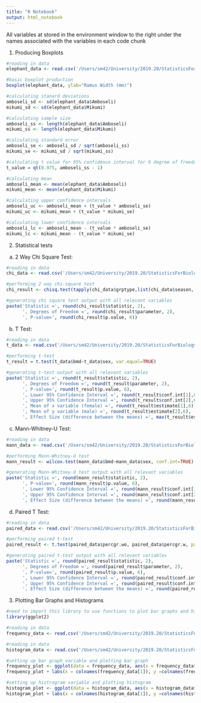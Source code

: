 ```yaml
---
title: "R Notebook"
output: html_notebook
---
```


All variables at stored in the environment window to the right under the names associated with the variables in each code chunk

1) Producing Boxplots

```r
#reading in data
elephant_data <- read.csv('/Users/sm42/University/2019.20/StatisticsForBiology/01.06.20/ElephantData.csv')
```

```r
#basic boxplot production
boxplot(elephant_data, ylab="Ramus Width (mm)")
```

```r
#calculating stanard deviations
amboseli_sd <- sd(elephant_data$Amboseli)
mikumi_sd <- sd(elephant_data$Mikumi)
```

```r
#calculating sample size
amboseli_ss <- length(elephant_data$Amboseli)
mikumi_ss <- length(elephant_data$Mikumi)
```

```r
#calculating standard error
amboseli_se <- amboseli_sd / sqrt(amboseli_ss)
mikumi_se <- mikumi_sd / sqrt(mikumi_ss)
```

```r
#calculating t value for 95% confidence interval for 9 degree of freedom
t_value = qt(0.975, amboseli_ss - 1)
```

```r
#calculating mean
amboseli_mean <- mean(elephant_data$Amboseli)
mikumi_mean <- mean(elephant_data$Mikumi)
```

```r
#calculating upper confidence intervals
amboseli_uc <- amboseli_mean + (t_value * amboseli_se)
mikumi_uc <- mikumi_mean + (t_value * mikumi_se)
```

```r
#calculating lower confidence intervals
amboseli_lc <- amboseli_mean - (t_value * amboseli_se)
mikumi_lc <- mikumi_mean - (t_value * mikumi_se)
```

2) Statistical tests

a) 2 Way Chi Square Test:

```r
#reading in data
chi_data <- read.csv('/Users/sm42/University/2019.20/StatisticsForBiology/15.06.20/TwoWayChiSquaredData.csv')
```

```r
#performing 2 way chi-square test
chi_result <- chisq.test(tapply(chi_data$grptype,list(chi_data$season, chi_data$grptype),length))
```

```r
#generating chi square test output with all relevant variables
paste('Statistic =', round(chi_result$statistic, 2),
      ', Degrees of Freedom =', round(chi_result$parameter, 2),
      ', P-value=', round(chi_result$p.value, 6))
```

b) T Test:

```r
#reading in data
t_data <- read.csv('/Users/sm42/University/2019.20/StatisticsForBiology/15.06.20/TTestData.csv')
```

```r
#performing t-test
t_result = t.test(t_data$bmd~t_data$sex, var.equal=TRUE)
```

```r
#generating t-test output with all relevant variables
paste('Statistic =', round(t_result$statistic, 2),
      ', Degrees of Freedom =', round(t_result$parameter, 2),
      ', P-value=', round(t_result$p.value, 6),
      ', Lower 95% Confidence Interval =', round(t_result$conf.int[1],6), 
      ', Upper 95% Confidence Interval =', round(t_result$conf.int[2],6),
      ', Mean of x variable (female) =', round(t_result$estimate[1],6), 
      ', Mean of y variable (male) =', round(t_result$estimate[2],6),
      ', Effect Size (difference between the means) =', max(t_result$estimate) - min(t_result$estimate))
```

c) Mann-Whitney-U Test:

```r
#reading in data
mann_data <- read.csv('/Users/sm42/University/2019.20/StatisticsForBiology/15.06.20/MannWhitUData.csv')
```

```r
#performing Mann-Whitney-U test
mann_result <- wilcox.test(mann_data$bmd~mann_data$sex, conf.int=TRUE)
```

```r
#generating Mann-Whitney-U test output with all relevant variables
paste('Statistic =', round(mann_result$statistic, 2),
      ', P-value=', round(mann_result$p.value, 6),
      ', Lower 95% Confidence Interval =', round(mann_result$conf.int[1],6), 
      ', Upper 95% Confidence Interval =', round(mann_result$conf.int[2],6),
      ', Effect Size (difference between the means) =', round(mann_result$estimate, 6))
```

d) Paired T Test:

```r
#reading in data
paired_data <- read.csv('/Users/sm42/University/2019.20/StatisticsForBiology/15.06.20/PairedTTestData.csv')
```

```r
#performing paired t-test
paired_result <- t.test(paired_data$percgr.wo, paired_data$percgr.w, paired = TRUE)
```

```r
#generating paired t-test output with all relevant variables
paste('Statistic =', round(paired_result$statistic, 2),
      ', Degrees of Freedom =', round(paired_result$parameter, 2),
      ', P-value=', round(paired_result$p.value, 6),
      ', Lower 95% Confidence Interval =', round(paired_result$conf.int[1],6), 
      ', Upper 95% Confidence Interval =', round(paired_result$conf.int[2],6),
      ', Effect Size (difference between the means) =', round(paired_result$estimate, 6))
```

3) Plotting Bar Graphs and Histograms

```r
#need to import this library to use functions to plot bar graphs and histograms
library(ggplot2)
```

```r
#reading in data
frequency_data <- read.csv('/Users/sm42/University/2019.20/StatisticsForBiology/25.05.20/Frequency_data.csv')
```

```r
#reading in data
histogram_data <- read.csv('/Users/sm42/University/2019.20/StatisticsForBiology/25.05.20/Histogram_data.csv')
```

```r
#setting up bar graph variable and plotting bar graph
frequency_plot <- ggplot(data = frequency_data, aes(x = frequency_data$NumbeofTrees, y = frequency_data$NumberofRookeries)) + geom_col()
frequency_plot + labs(x = colnames(frequency_data[1]), y =colnames(frequency_data[2]))
```

```r
#setting up histrogram variable and plotting histogram
histogram_plot <- ggplot(data = histogram_data, aes(x = histogram_data$LengthofClass, y = histogram_data$NumberofSperm)) +                        geom_histogram(stat="identity")
histogram_plot + labs(x = colnames(histogram_data[1]), y =colnames(histogram_data[2]))
```


